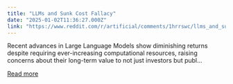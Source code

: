 ```yaml
---
title: "LLMs and Sunk Cost Fallacy"
date: "2025-01-02T11:36:27.000Z"
link: "https://www.reddit.com/r/artificial/comments/1hrrswc/llms_and_sunk_cost_fallacy/"
---
```


Recent advances in Large Language Models show diminishing returns despite requiring ever-increasing computational resources, raising concerns about their long-term value to not just investors but publ...

[Read more](https://www.reddit.com/r/artificial/comments/1hrrswc/llms_and_sunk_cost_fallacy/)
